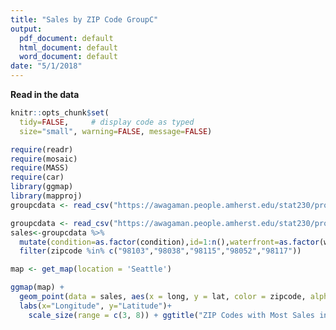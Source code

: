 ```yaml
---
title: "Sales by ZIP Code GroupC"
output:
  pdf_document: default
  html_document: default
  word_document: default
date: "5/1/2018"
---
```


**Read in the data**

```r
knitr::opts_chunk$set(
  tidy=FALSE,     # display code as typed
  size="small", warning=FALSE, message=FALSE)
```

```r
require(readr)
require(mosaic)
require(MASS)
require(car)
library(ggmap)
library(mapproj)
groupcdata <- read_csv("https://awagaman.people.amherst.edu/stat230/projectsS18/groupCdataS18.csv")
```

```r
groupcdata <- read_csv("https://awagaman.people.amherst.edu/stat230/projectsS18/groupCdataS18.csv")
sales<-groupcdata %>% 
  mutate(condition=as.factor(condition),id=1:n(),waterfront=as.factor(waterfront),zipcode=as.factor(zipcode)) %>% 
  filter(zipcode %in% c("98103","98038","98115","98052","98117"))
```

```r
map <- get_map(location = 'Seattle')

ggmap(map) +
  geom_point(data = sales, aes(x = long, y = lat, color = zipcode, alpha = price)) +
  labs(x="Longitude", y="Latitude")+ 
    scale_size(range = c(3, 8)) + ggtitle("ZIP Codes with Most Sales in King County") + scale_alpha_continuous()
```